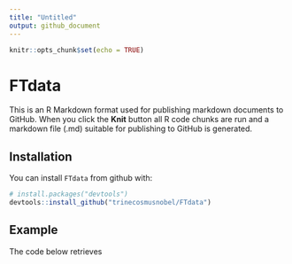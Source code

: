 ```yaml
---
title: "Untitled"
output: github_document
---
```


```r
knitr::opts_chunk$set(echo = TRUE)
```

# FTdata

This is an R Markdown format used for publishing markdown documents to GitHub. When you click the **Knit** button all R code chunks are run and a markdown file (.md) suitable for publishing to GitHub is generated.

## Installation

You can install `FTdata` from github with:

```r
# install.packages("devtools")
devtools::install_github("trinecosmusnobel/FTdata")
```

## Example

The code below retrieves 






